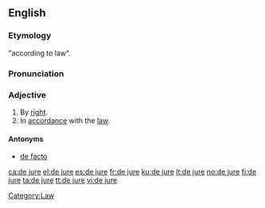 ==English==
{{wikipedia}}

===Etymology===
{{etyl|la}} "according to law".

===Pronunciation===
{{rfp}}

===Adjective===
{{en-adj|pos=[[de]] [[jure]]|-}}

# By [[right]].
# In [[accordance]] with the [[law]].

====Antonyms====
* [[de facto]]

[[Category:Law]]

[[ca:de jure]]
[[el:de jure]]
[[es:de jure]]
[[fr:de jure]]
[[ku:de jure]]
[[lt:de jure]]
[[no:de jure]]
[[fi:de jure]]
[[ta:de jure]]
[[tt:de jure]]
[[vi:de jure]]